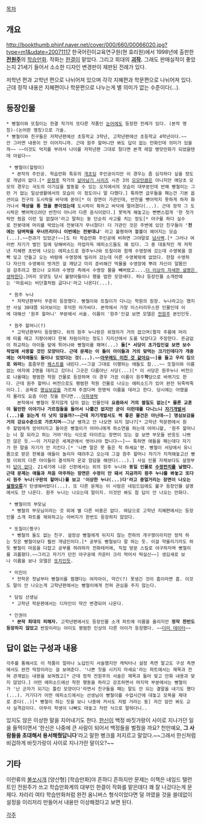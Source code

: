 [[목차]]
== 개요 ==
http://bookthumb.phinf.naver.net/cover/000/660/00066020.jpg?type=m1&udate=20071117
한국어린이교육연구원(현 효리원)에서 1998년에 출판한 '''[[전원주]]'''의 [[학습만화]]. 작화는 [[한결]]이 맡았다. 그리고 희대의 '''[[괴작]].''' 그래도 판매실적이 좋았는지 21세기 들어서 소소한 디자인 변경판이 재판된 전례가 있다.

저학년 편과 고학년 편으로 나뉘어져 있으며 각각 지혜편과 학문편으로 나뉘어져 있다. 근데 정작 내용은 지혜편이나 학문편으로 나누는게 별 의미가 없는 수준이다(...).

== 등장인물 ==
 * 빵철이와 또칠이는 한결 작가의 또다른 작품인 [[논어]]에도 등장한 전례가 있다. (본작 명칭)-(논어판 명칭)으로 기술.
 * 빵철이와 친구들은 저학년편에선 초등학교 3학년, 고학년편에선 초등학교 4학년이다.~~안 그러면 내용이 안 이어지니까. 근데 원주 할머니만 봐도 답이 없는 만화인데 의미가 있을까~~ ~~이것도 억지를 부려서 나이를 저학년편 그대로 뒀다면 본격 레알 병맛만화가 되었을텐데 아쉽다~~

  * 빵철이(헐렁이)
   * 본작의 주인공. 학습만화 특유의 [[개초딩]] 주인공이지만 이 경우는 좀 심각하다 싶을 정도로 개념이 없다.[* [[문정후]] 작가의 [[살아남기 시리즈]] 시즌 3의 [[모모]]만큼은 아니지만 애당초 모모의 경우는 극도의 이기심을 발동할 수 있는 오지에서의 모습이 대부분인데 반해 빵철이는 그런 거 없는 일상생활에서의 모습이 이 정도이니 말 다했다.] 툭하면 급우들을 패는건 기본 옵션이요 친구의 도시락을 바닥에 쏟아[* 이 장면이 가관인데, 반찬을 뺏어먹지 못하게 하자 화가나서 '''책상을 퉁 쳤을 뿐이었는데''' 도시락이 휙하고 바닥에 떨어졌다(...). 근데 정작 그 도시락은 뺏어먹으려던 반찬이 아니라 다른 음식이었다.] 못먹게 해놓고는 뻔뻔스럽게 '한 젓가락만 줬음 이런 일 없잖아'라고 말하는 둥 단순히 사고를 치는 정도[* 야구를 하다 실수로 전봇대에 머리를 박았는데 전봇대가 무너졌다! 더 가관인 것은 주변에 있던 친구들이 ''''전에는 담벼락을 무너뜨리더니 이번에는 전봇대냐'''' 라고 불평하며 뿔뿔이 헤어지는 모습(...).~~전과가 있었군!~~]도 타 학습만화 주인공에 비하면 그야말로 [[넘사벽]].[* 그러나 여러번 자기가 벌인 일에 당해버리는 자업자득 에피소드들도 꽤 있다. 그 중 대표적인 게 저학년 지혜편 초반에 나오는 에피소드로 원주누나와 또칠이와 함께 수영장에 갔는데 수영복을 깜빡 잊고 안들고 오는 바람에 수영장에 빌리러 갔는데 어른 수영복밖에 없었다. 한참 수영하다 자신의 수영복이 벗겨진 걸 깨닫고 미리 준비해간 먹물을 수영장에 뿌려 자신이 알몸인걸 감추려고 했으나 오히려 수영장 측에서 수영장 물을 빼버렸고....[[더 이상의 자세한 설명은 생략한다]].]머리 모양도 당시 불량아들이나 했을 법한 모양새다. 허나 등장인물 소개란에는 '마음씨는 비단결처럼 곱다나'라고 나온다(...).

  * 원주 누나
   * 저학년편부터 꾸준히 등장했다. 빵철이와 또칠이가 다니는 학원의 원장. 누나라고는 했지만 사실 30대쯤 되어보이는 후덕한 아가씨다. 본작에서 가장 미스터리우스한 인물인데 이에 대해선 '원주 할머니' 부분에서 서술. 이름이 '원주'인걸 보면 모델은 [[전원주]] 본인인듯.

  * 원주 할머니(?)
   * 고학년편부터 등장했다. 위의 원주 누나랑은 외형차가 거의 없으며(팔자 주름에 머리에 띠를 매고 지팡이에다 한복 차림이라는 정도) 지리산에서 도를 닦았다고 주장한다. 뜬금없이 하교하는 아이들 앞에 튀어나와 빵철이를 패며(...) '''돌[* 서당이 초가집인걸 보면 보수 작업에 사용할 것인 모양이다. 근데 문제는 이 돌이 아이들과 거의 맞먹는 크기인데다가 개중에는 여자애들도 둘이나 있었다는 것(...).~~[[아무래도 미친 것 같아요]]~~]을 들고 우리 집으로 와라'''는 흠좀무한 [[퀘스트]]를 내린다.~~그걸 그대로 이행하는 애들도 참...~~ 또칠이와 이름없는 여자애 2명을 데리고 갔더니 그곳은 다름아닌 서당(...)[* 이 서당은 원주누나 버전으로 나올때는 평범한 학원 건물로 등장하며 이 경우 가끔 이름이 원주'''학'''당으로 바뀌기도 한다. 근데 원주 할머니 버전으로도 평범한 학원 건물로 나오는 에피소드가 있어 완전 뒤죽박죽이다.]. 공짜로 [[명심보감]]을 가르쳐 주겠다며 한명씩 이름을 데라고 한다. 당시에는 어땠을지 몰라도 요즘 이런 짓을 한다면...[[이하생략]]
     본작에서 빵철이 못지않게 답이 없는 인물인데 '''요즘와서 거의 쓸일도 없는[* 물론 교훈이 될만한 이야기나 가르침들을 들어서 나쁠건 없지만 굳이 이런데를 다니느니 [[자기개발서]](...)를 읽는게 더 낫지 않을까?~~근데 자기개발서도 썩 좋은 물건은 아닌데~~] 명심보감을 거의 강요수준으로 가르치며'''~~그냥 쌩까고 안 나오면 되지 않나?[* 고학년 학문편에서 원주 할멈에게 얻어터지고 돌아온 빵철이가 어머니에게 하소연을 하는데 어머니왈, '원주 할머니는 너 잘 되라고 하는 거야'라는 식으로 타이르는 장면이 있는 걸 보면 부모들 반응도 나쁘진 않은 듯.~~이 거지같은 세계관에서 벗어나야 합니다~~]~~ 툭하면 애들을 패는데다 자기가 한 말을 자기가 안 지킨다.[* '나쁜 말은 못 들은 척 하세요'편. 빵철이 서당에서 유니폼으로 받은 한복을 애들이 놀리자 때려주고 오는데 그걸 원주 할머니 자기가 지적해놓고선 빵철 이외의 다른 아이들이 결석하자 온갖 험담을 해댄다(...).] 사실 인물 자체보다도 설정부터 [[답이 없다]]. 21세기에 나온 신판에서는 위의 원주 누나와 '''동일 인물로 [[수정펀치]]를 날렸다. 근데 문제는 애들과 처음 마주하는 장면은 수정이 안 돼서 지금까지 원주 누나를 봐놓고 또다시 원주 누나(구판의 할머니)를 보고 '이상한 누나(...)다'라고 중얼거리는 장면이 나오는 [[설정오류]]'''가 탄생해버렸다(...). 또 다른 문제는 이 사람은 네임드임에도 불구 등장인물 설명에서도 안 나온다. 원주 누나는 나오는데 말이지. 이것만 봐도 참 답이 안 나오는 만화다.

  * 빵철이의 부모님
   * 빵철의 부모님이라는 것 외에 별 다른 비중은 없다. 여담으로 고학년 지혜편에서는 등장인물 소개 파트를 제외하고는 아버지가 한번도 등장하지 않았다.

  * 또칠이(짱구)
   * 빵철의 둘도 없는 친구. 설정상 빵철에게 뒤지지 않는 천하의 개구쟁이라지만 정작 하는 짓은 빵철이보다 훨씬 개념인이다.[* 공부도 빵철보다 잘 하는 듯. 이걸 약올리기라도 하듯 빵철이 마음을 다잡고 공부를 하려하자 전화테러에, 직접 방문 스킬로 야구하자며 빵철이를 괴롭혔다.~~그리고 자기가 던진 야구공에 카운터 크리 먹어서 떡실신~~] 생김새로 보나 이름을 보나 모델은 [[또치]]인듯.

  * 미진이
   * 전학온 첫날부터 빵철이를 찜했다는 여자아이, 약간(?) 못생긴 것이 흠이라면 흠. 이것도 말이 안 나오는게 고학년편에서는 빵철이에게 전혀 관심을 주지 않는다.

  * 담임 선생님
   * 고학년 학문편에서는 디자인이 약간 변경되어 나온다.

  * 인권이
   * '''본작 최대의 피해자.''' 고학년편에서도 등장인물 소개 파트에 이름을 올리지만 '''정작 한번도 등장하지 않았고''' 반장이라는 아이도 평범한 인상의 다른 아이가 등장했다. ~~[[더미 데이터]]~~

== 답이 없는 구성과 내용 ==
 각주를 통해서도 이 작품이 얼마나 노답인지 서술했지만 캐릭터나 설정 측면 말고도 구성 측면에서도 완전 막장이라는 걸 보여준다. '나쁜 짓을 시키지 마세요'라는 파트에서는 제목과 전혀 관계없는 내용을 보여줬고[* 근데 정작 전원주의 서술은 제목과 들어 맞고 만화 내용과 맞지 않았다.] 어떤 에피소드에선 착한 행동을 하라고 강조하면서 마지막 부분에서는 빵철이가 '난 군자가 되기는 틀린 모양이다'라면서 친구들을 패는 말도 안 되는 결말을 내기도 했다(...). 거기다가 어떤 에피소드에서는 선생님이 빵철이를 수업시간에 대놓고 모욕을 제대로 준다(..)[* 빵철이 하는 짓을 보니 나중에 커서도 저럴 거라는 둥] 저건 암만 봐도 교사 실격감이다. 아무리 학생이 나빠도 대놓고 저런 식으로 말하다니.. 

있지도 않은 이상한 말을 지어내기도 한다. [[한신]]이 백정 바짓가랑이 사이로 지나가던 일을 들먹이면서 '한신은 나중에 큰 사람이 되어서 백정들을 벌줬을 까요? 천만예요, '''그 사람들을 초대해서 용서해줬답니다''''라고 말한 병크를 저지르고 말았다.~~그래서 한신처럼 비겁하게 바짓가랑이 사이로 지나가란 말이오?~~


== 기타 ==
이런류의 [[불쏘시개]] [양산형] [학습만화]야 흔하디 흔하지만 문제는 이책은 네임드 탤런트인 전원주가 쓰고 학습만화계의 대부인 한결이 작화를 맡은데다 꽤 잘 나갔다는게 문제다. 차라리 여타 학습만화처럼 완전 옴니버스 형식이었다면 덜 까였을 것을 쓸데없이 설정을 이리저리 만들어서 내용만 이상해졌다고 보면 된다.

[[각주]]
